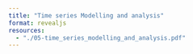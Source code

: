 ```yaml
---
title: "Time series Modelling and analysis"
format: revealjs
resources:
  - "./05-time_series_modelling_and_analysis.pdf"
---
```



